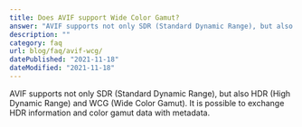 ```yaml
---
title: Does AVIF support Wide Color Gamut?
answer: "AVIF supports not only SDR (Standard Dynamic Range), but also HDR (High Dynamic Range) and WCG (Wide Color Gamut). It is possible to exchange HDR information and color gamut data with metadata."
description: ""
category: faq
url: blog/faq/avif-wcg/
datePublished: "2021-11-18"
dateModified: "2021-11-18"
---
```


AVIF supports not only SDR (Standard Dynamic Range), but also HDR (High Dynamic Range) and WCG (Wide Color Gamut). It is possible to exchange HDR information and color gamut data with metadata.

